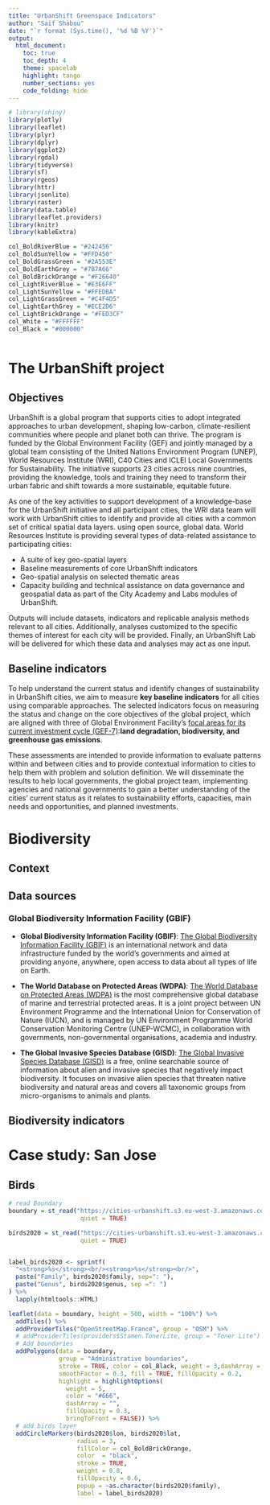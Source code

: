 ```yaml
---
title: "UrbanShift Greenspace Indicators"
author: "Saif Shabou"
date: "`r format (Sys.time(), '%d %B %Y')`"
output: 
  html_document:
    toc: true
    toc_depth: 4
    theme: spacelab
    highlight: tango
    number_sections: yes
    code_folding: hide
---
```


```r

# library(shiny)
library(plotly)
library(leaflet)
library(plyr)
library(dplyr)
library(ggplot2)
library(rgdal)
library(tidyverse)
library(sf)
library(rgeos)
library(httr)
library(jsonlite)
library(raster)
library(data.table)
library(leaflet.providers)
library(knitr)
library(kableExtra)

col_BoldRiverBlue = "#242456"
col_BoldSunYellow = "#FFD450"
col_BoldGrassGreen = "#2A553E"
col_BoldEarthGrey = "#7B7A66"
col_BoldBrickOrange = "#F26640"
col_LightRiverBlue = "#E3E6FF"
col_LightSunYellow = "#FFEDBA"
col_LightGrassGreen = "#C4F4D5"
col_LightEarthGrey = "#ECE2D6"
col_LightBrickOrange = "#FED3CF"
col_White = "#FFFFFF"
col_Black = "#000000"



```

# The UrbanShift project

## Objectives

UrbanShift is a global program that supports cities to adopt integrated approaches to urban development, shaping low-carbon, climate-resilient communities where people and planet both can thrive. The program is funded by the Global Environment Facility (GEF) and jointly managed by a global team consisting of the United Nations Environment Program (UNEP), World Resources Institute (WRI), C40 Cities and ICLEI Local Governments for Sustainability. The initiative supports 23 cities across nine countries, providing the knowledge, tools and training they need to transform their urban fabric and shift towards a more sustainable, equitable future.

As one of the key activities to support development of a knowledge-base for the UrbanShift initiative and all participant cities, the WRI data team will work with UrbanShift cities to identify and provide all cities with a common set of critical spatial data layers. using open source, global data. World Resources Institute is providing several types of data-related assistance to participating cities:

- A suite of key geo-spatial layers
- Baseline measurements of core UrbanShift indicators
- Geo-spatial analysis on selected thematic areas
- Capacity building and technical assistance on data governance and geospatial data as part of the City Academy and Labs modules of UrbanShift.

Outputs will include datasets, indicators and replicable analysis methods relevant to all cities. Additionally, analyses customized to the specific themes of interest for each city will be provided. Finally, an UrbanShift Lab will be delivered for which these data and analyses may act as one input.

## Baseline indicators

To help understand the current status and identify changes of sustainability in UrbanShift cities, we aim to measure **key baseline indicators** for all cities using comparable approaches. The selected indicators focus on measuring the status and change on the core objectives of the global project, which are aligned with three of Global Environment Facility's [focal areas for its current investment cycle (GEF-7)](https://www.thegef.org/documents/gef-7-programming-directions):**land degradation, biodiversity, and greenhouse gas emissions**. 

These assessments are intended to provide information to evaluate patterns within and between cities and to provide contextual information to cities to help them with problem and solution definition. We will disseminate the results to help local governments, the global project team, implementing agencies and national governments to gain a better understanding of the cities’ current status as it relates to sustainability efforts, capacities, main needs and opportunities, and planned investments.

# Biodiversity

## Context

## Data sources

### Global Biodiversity Information Facility (GBIF)

- **Global Biodiversity Information Facility (GBIF)**: [The Global Biodiversity Information Facility (GBIF)](https://www.gbif.org/en/) is an international network and data infrastructure funded by the world's governments and aimed at providing anyone, anywhere, open access to data about all types of life on Earth. 

- **The World Database on Protected Areas (WDPA)**: [The World Database on Protected Areas (WDPA)](https://www.protectedplanet.net/en) is the most comprehensive global database of marine and terrestrial protected areas. It is a joint project between UN Environment Programme and the International Union for Conservation of Nature (IUCN), and is managed by UN Environment Programme World Conservation Monitoring Centre (UNEP-WCMC), in collaboration with governments, non-governmental organisations, academia and industry.

- **The Global Invasive Species Database (GISD)**: [The Global Invasive Species Database (GISD)](http://www.iucngisd.org/gisd/) is a free, online searchable source of information about alien and invasive species that negatively impact biodiversity. It focuses on invasive alien species that threaten native biodiversity and natural areas and covers all taxonomic groups from micro-organisms to animals and plants.

## Biodiversity indicators

# Case study: San Jose

## Birds

```r
# read Boundary
boundary = st_read("https://cities-urbanshift.s3.eu-west-3.amazonaws.com/data/boundaries/CRI-San_Jose-boundary.geojson",
                    quiet = TRUE)

birds2020 = st_read("https://cities-urbanshift.s3.eu-west-3.amazonaws.com/data/biodiversity/biodiversity_map_layers_birds2020_sanjose.geojson",
                    quiet = TRUE)


label_birds2020 <- sprintf(
  "<strong>%s</strong><br/><strong>%s</strong><br/>",
  paste("Family", birds2020$family, sep=": "), 
  paste("Genus", birds2020$genus, sep =": ")
) %>% 
  lapply(htmltools::HTML)

leaflet(data = boundary, height = 500, width = "100%") %>% 
  addTiles() %>%
  addProviderTiles("OpenStreetMap.France", group = "OSM") %>%
  # addProviderTiles(providers$Stamen.TonerLite, group = "Toner Lite") %>%
  # Add boundaries
  addPolygons(data = boundary,
              group = "Administrative boundaries",
              stroke = TRUE, color = col_Black, weight = 3,dashArray = "3",
              smoothFactor = 0.3, fill = TRUE, fillOpacity = 0.2,
              highlight = highlightOptions(
                weight = 5,
                color = "#666",
                dashArray = "",
                fillOpacity = 0.3,
                bringToFront = FALSE)) %>%
  # add birds layer
  addCircleMarkers(birds2020$lon, birds2020$lat, 
                   radius = 3,
                   fillColor = col_BoldBrickOrange,
                   color  = "black",
                   stroke = TRUE,
                   weight = 0.8,
                   fillOpacity = 0.6,
                   popup = ~as.character(birds2020$family),
                   label = label_birds2020) 
```
